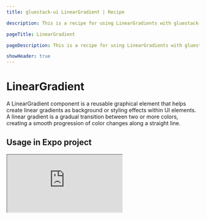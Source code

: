 ```yaml
---
title: gluestack-ui LinearGradient | Recipe

description: This is a recipe for using LinearGradients with gluestack-ui

pageTitle: LinearGradient

pageDescription: This is a recipe for using LinearGradients with gluestack-ui

showHeader: true
---
```


<script async src="https://snack.expo.dev/embed.js"></script>

<Meta title="Recipes/Linear-Gradient" />

# LinearGradient

A LinearGradient component is a reusable graphical element that helps create linear gradients as background or styling effects within UI elements. A linear gradient is a gradual transition between two or more colors, creating a smooth progression of color changes along a straight line.

## Usage in Expo project

<iframe
  src="https://snack.expo.dev/embedded/@gluestack/gluestack-ui-linear-gradient?iframeId=mv6tjd6wte&preview=true&platform=web&theme=dark"
  style={{ width: '70vw', height: '60vh', border: '0px' }}
/>

```jsx
import { LinearGradient } from 'expo-linear-gradient';
import { styled } from '@gluestack-ui/themed';

const MyLinearGradient = styled(
  LinearGradient,
  {},

  {
    resolveProps: ['colors'],
  },
  {
    propertyTokenMap: {
      colors: 'colors',
    },
    propertyResolver: {
      colors: (rawValue: any, resolver: any) => {
        rawValue.forEach((color: any, index: number) => {
          rawValue[index] = resolver(color);
        });
        return rawValue;
      },
    },
  }
);
```

<br />

## Usage in React Native project

Create a LinearGradient styled component using `react-native-linear-gradient` from [react-native-linear-gradient](https://www.npmjs.com/package/react-native-linear-gradient) and `styled` from `@gluestack-ui/themed` and use it in your application.

```jsx
import LinearGradient from 'react-native-linear-gradient';
import { styled } from '@gluestack-ui/themed';

const MyLinearGradient = styled(
  LinearGradient,
  {},

  {
    resolveProps: ['colors'],
  },
  {
    propertyTokenMap: {
      colors: 'colors',
    },
    propertyResolver: {
      colors: (rawValue: any, resolver: any) => {
        rawValue.forEach((color: any, index: number) => {
          rawValue[index] = resolver(color);
        });
        return rawValue;
      },
    },
  }
);
```
